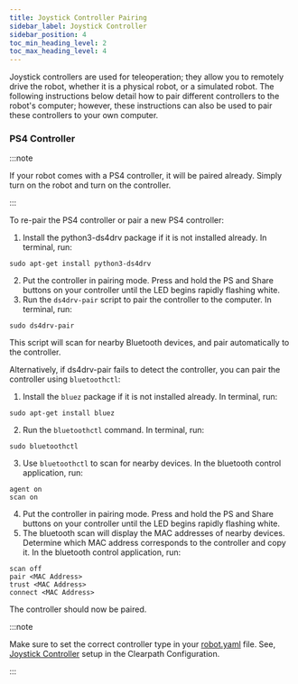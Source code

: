 ```yaml
---
title: Joystick Controller Pairing
sidebar_label: Joystick Controller
sidebar_position: 4
toc_min_heading_level: 2
toc_max_heading_level: 4
---
```


Joystick controllers are used for teleoperation; they allow you to remotely drive the robot, whether it is a physical robot,
or a simulated robot. The following instructions below detail how to pair different controllers to the robot's computer; however,
these instructions can also be used to pair these controllers to your own computer.

### PS4 Controller

:::note

If your robot comes with a PS4 controller, it will be paired already. Simply turn on the robot and turn on the controller.

:::

To re-pair the PS4 controller or pair a new PS4 controller:

1. Install the python3-ds4drv package if it is not installed already. In terminal, run:

```
sudo apt-get install python3-ds4drv
```

2. Put the controller in pairing mode. Press and hold the PS and Share buttons on your controller until
   the LED begins rapidly flashing white.
3. Run the `ds4drv-pair` script to pair the controller to the computer. In terminal, run:

```
sudo ds4drv-pair
```

This script will scan for nearby Bluetooth devices, and pair automatically to the controller.

Alternatively, if ds4drv-pair fails to detect the controller, you can pair the controller using `bluetoothctl`:

1. Install the `bluez` package if it is not installed already. In terminal, run:

```
sudo apt-get install bluez
```

2. Run the `bluetoothctl` command. In terminal, run:

```
sudo bluetoothctl
```

3. Use `bluetoothctl` to scan for nearby devices. In the bluetooth control application, run:

```
agent on
scan on
```

4. Put the controller in pairing mode. Press and hold the PS and Share buttons on your controller until
   the LED begins rapidly flashing white.
5. The bluetooth scan will display the MAC addresses of nearby devices. Determine which MAC address
   corresponds to the controller and copy it. In the bluetooth control application, run:

```
scan off
pair <MAC Address>
trust <MAC Address>
connect <MAC Address>
```

The controller should now be paired.

:::note

Make sure to set the correct controller type in your [robot.yaml](../config/yaml) file. See, [Joystick Controller](../config/yaml.mdx#joystick-controller) setup in the Clearpath Configuration.

:::
